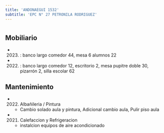 ```yaml
---
title: 'ANDONAEGUI 1532'
subtitle: 'EPC N° 27 PETRONILA RODRIGUEZ'
---
```


#


## Mobiliario

*  (2023) : banco largo comedor 44, mesa 6 alumnos 22 

*  (2022) : banco largo comedor 12, escritorio 2, mesa pupitre doble 30, pizarrón 2, silla escolar 62 





## Mantenimiento

*  (2022) Albañileria / Pintura 
    + Cambio solado aula y pintura, Adicional cambio aula, Pulir piso aula

*  (2021) Calefaccion y Refrigeracion 
    + instalcion equipos de aire acondicionado



